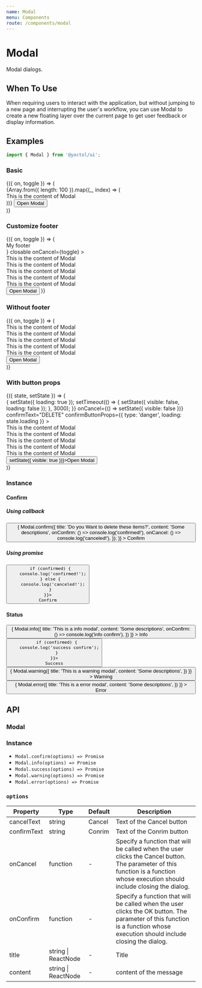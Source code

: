 ```yaml
---
name: Modal
menu: Components
route: /components/modal
---
```



# Modal

Modal dialogs.

## When To Use

When requiring users to interact with the application, but without jumping to a new page and interrupting the user's workflow, you can use Modal to create a new floating layer over the current page to get user feedback or display information.

## Examples

```js
import { Modal } from '@yoctol/ui';
```

### Basic

<Playground>
  <Toggle>
    {({ on, toggle }) => (
      <div>
        <Modal
          title="This is a Modal"
          visible={on}
          closable
          onConfirm={toggle}
          onCancel={toggle}
        >
          {Array.from({ length: 100 }).map((_, index) => (
            <div key={index}>This is the content of Modal</div>
          ))}
        </Modal>
        <Button onClick={toggle}>Open Modal</Button>
      </div>
    )}
  </Toggle>
</Playground>

### Customize footer

<Playground>
  <Toggle>
    {({ on, toggle }) => (
      <div>
        <Modal
          title="This is a Modal"
          visible={on}
          footer={<div>My footer</div>}
          closable
          onCancel={toggle}
        >
          <div>This is the content of Modal</div>
          <div>This is the content of Modal</div>
          <div>This is the content of Modal</div>
          <div>This is the content of Modal</div>
          <div>This is the content of Modal</div>
        </Modal>
        <Button onClick={toggle}>Open Modal</Button>
      </div>
    )}
  </Toggle>
</Playground>

### Without footer

<Playground>
  <Toggle>
    {({ on, toggle }) => (
      <div>
        <Modal
          title="This is a Modal"
          visible={on}
          footer={null}
          closable
          onCancel={toggle}
        >
          <div>This is the content of Modal</div>
          <div>This is the content of Modal</div>
          <div>This is the content of Modal</div>
          <div>This is the content of Modal</div>
          <div>This is the content of Modal</div>
        </Modal>
        <Button onClick={toggle}>Open Modal</Button>
      </div>
    )}
  </Toggle>
</Playground>

### With button props

<Playground>
  <State initial={{ visible: false, loading: false }}>
    {({ state, setState }) => (
      <div>
        <Modal
          title="This is a Modal"
          visible={state.visible}
          closable
          onConfirm={() => {
            setState({ loading: true });
            setTimeout(() => {
              setState({ visible: false, loading: false });
            }, 3000);
          }}
          onCancel={() => setState({ visible: false })}
          confirmText="DELETE"
          confirmButtonProps={{ type: 'danger', loading: state.loading }}
        >
          <div>This is the content of Modal</div>
          <div>This is the content of Modal</div>
          <div>This is the content of Modal</div>
          <div>This is the content of Modal</div>
          <div>This is the content of Modal</div>
        </Modal>
        <Button onClick={() => setState({ visible: true })}>Open Modal</Button>
      </div>
    )}
  </State>
</Playground>

### Instance

#### Confirm

##### Using callback

<Playground>
  <Button
    onClick={() => {
      Modal.confirm({
        title: 'Do you Want to delete these items?',
        content: 'Some descriptions',
        onConfirm: () => console.log('confirmed!'),
        onCancel: () => console.log('canceled!'),
      });
    }}
  >
    Confirm
  </Button>
</Playground>

##### Using promise

<Playground>
  <Button
    onClick={async function() {
      const confirmed = await Modal.confirm({
        title: 'Do you want to delete these items?',
        content: 'Some descriptions',
      });

      if (confirmed) {
        console.log('confirmed!');
      } else {
        console.log('canceled!');
      }
    }}>
    Confirm

  </Button>
</Playground>

#### Status

<Playground>
  <Button
    onClick={() => {
      Modal.info({
        title: 'This is a info modal',
        content: 'Some descriptions',
        onConfirm: () => console.log('info confirm'),
      })
    }}
  >
    Info
  </Button>
  <Button
    ml="2"
    onClick={async function() {
      const confirmed = await Modal.success({
        title: 'This is a success modal',
        content: 'Some descriptions',
      });

      if (confirmed) {
        console.log('success confirm');
      }
    }}>
    Success

  </Button>
  <Button
    ml="2"
    onClick={() => {
      Modal.warning({
        title: 'This is a warning modal',
        content: 'Some descriptions',
      })
    }}
  >
    Warning
  </Button>
  <Button
    ml="2"
    onClick={() => {
      Modal.error({
        title: 'This is a error modal',
        content: 'Some descriptions',
      })
    }}
  >
    Error
  </Button>
</Playground>

## API

### Modal

<PropsTable of={Modal} />

### Instance

- `Modal.confirm(options) => Promise`
- `Modal.info(options) => Promise`
- `Modal.success(options) => Promise`
- `Modal.warning(options) => Promise`
- `Modal.error(options) => Promise`

### `options`

| Property    | Type                | Default | Description                                                                                                                                                                    |
| ----------- | ------------------- | ------- | ------------------------------------------------------------------------------------------------------------------------------------------------------------------------------ |
| cancelText  | string              | Cancel  | Text of the Cancel button                                                                                                                                                      |
| confirmText | string              | Conrim  | Text of the Conrim button                                                                                                                                                      |
| onCancel    | function            | -       | Specify a function that will be called when the user clicks the Cancel button. The parameter of this function is a function whose execution should include closing the dialog. |
| onConfirm   | function            | -       | Specify a function that will be called when the user clicks the OK button. The parameter of this function is a function whose execution should include closing the dialog.     |
| title       | string \| ReactNode | -       | Title                                                                                                                                                                          |
| content     | string \| ReactNode | -       | content of the message                                                                                                                                                         |
